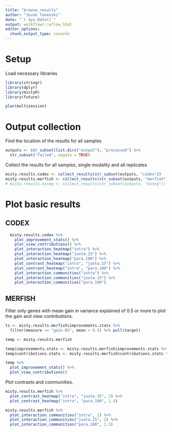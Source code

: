 ```yaml
---
title: "browse_results"
author: "Jovan Tanevski"
date: "`r Sys.Date()`"
output: workflowr::wflow_html
editor_options:
  chunk_output_type: console
---
```


# Setup

Load necessary libraries

```r
library(stringr)
library(dplyr)
library(mistyR)
library(future)

plan(multisession)        
```

# Output collection

Find the location of the results for all samples

```r
outputs <- str_subset(list.dirs("output"), "processed") %>% 
  str_subset("failed", negate = TRUE)
```

Collect the results for all samples, single modality and all replicates

```r
misty.results.codex <- collect_results(str_subset(outputs, "codex"))
misty.results.merfish <- collect_results(str_subset(outputs, "merfish"))
# misty.results.exseq <- collect_results(str_subset(outputs, "exseq"))
```

# Plot basic results

## CODEX

```r
  misty.results.codex %>%
    plot_improvement_stats() %>%
    plot_view_contributions() %>%
    plot_interaction_heatmap("intra") %>%
    plot_interaction_heatmap("juxta.15") %>%
    plot_interaction_heatmap("para.100") %>%
    plot_contrast_heatmap("intra", "juxta.15") %>%
    plot_contrast_heatmap("intra", "para.100") %>%
    plot_interaction_communities("intra") %>%
    plot_interaction_communities("juxta.15") %>%
    plot_interaction_communities("para.100")
```

## MERFISH

Filter only genes with mean gain in variance explained of 0.5 or more to plot the gain and view contributions.

```r
ts <- misty.results.merfish$improvements.stats %>% 
  filter(measure == "gain.R2", mean > 0.5) %>% pull(target)

temp <- misty.results.merfish

temp$improvements.stats <- misty.results.merfish$improvements.stats %>% filter(target %in% ts)
temp$contributions.stats <- misty.results.merfish$contributions.stats %>% filter(target %in% ts)

temp %>%
  plot_improvement_stats() %>%
  plot_view_contributions()
```

Plot contrasts and communities.

```r
misty.results.merfish %>% 
  plot_contrast_heatmap("intra", "juxta.15", 2) %>%  
  plot_contrast_heatmap("intra", "para.100", 1.4)

misty.results.merfish %>% 
  plot_interaction_communities("intra", 2) %>%
  plot_interaction_communities("juxta.15", 2) %>% 
  plot_interaction_communities("para.100", 1.5)
  
```

